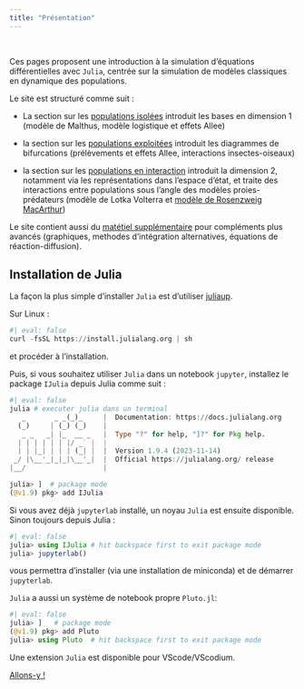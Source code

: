 ```yaml
---
title: "Présentation"
---
```

\

Ces pages proposent une introduction à la simulation d'équations différentielles avec `Julia`, centrée sur la simulation de modèles classiques en dynamique des populations.

Le site est structuré comme suit :

- La section sur les [populations isolées](pop_isolees.qmd) introduit les bases en dimension 1 (modèle de Malthus, modèle logistique et effets Allee)

- la section sur les [populations exploitées](pop_exploitees.qmd) introduit les diagrammes de bifurcations (prélèvements et effets Allee, interactions insectes-oiseaux)

- la section sur les [populations en interaction](pop_interactions.qmd) introduit la dimension 2, notamment via les représentations dans l'espace d'état, et traite des interactions entre populations sous l'angle des modèles proies-prédateurs (modèle de Lotka Volterra et [modèle de Rosenzweig MacArthur](pop_interactions2.qmd))

Le site contient aussi du [matétiel supplémentaire](annexes.qmd) pour compléments plus avancés (graphiques, methodes d'intégration alternatives, équations de réaction-diffusion).

## Installation de Julia

La façon la plus simple d'installer `Julia` est d'utiliser [juliaup](https://github.com/JuliaLang/juliaup).

Sur Linux :
```julia
#| eval: false
curl -fsSL https://install.julialang.org | sh
```
et procéder à l'installation.

Puis, si vous souhaitez utiliser `Julia` dans un notebook `jupyter`, installez le package `IJulia` depuis Julia comme suit :
```julia
#| eval: false
julia # executer julia dans un terminal
   _       _ _(_)_     |  Documentation: https://docs.julialang.org
  (_)     | (_) (_)    |
   _ _   _| |_  __ _   |  Type "?" for help, "]?" for Pkg help.
  | | | | | | |/ _` |  |
  | | |_| | | | (_| |  |  Version 1.9.4 (2023-11-14)
 _/ |\__'_|_|_|\__'_|  |  Official https://julialang.org/ release
|__/                   |

julia> ]  # package mode
(@v1.9) pkg> add IJulia 
```



Si vous avez déjà `jupyterlab` installé, un noyau `Julia` est ensuite disponible. Sinon toujours depuis Julia :
```julia
#| eval: false
julia> using IJulia # hit backspace first to exit package mode
julia> jupyterlab()
```
vous permettra d'installer (via une installation de miniconda) et de démarrer `jupyterlab`. 

`Julia` a aussi un système de notebook propre `Pluto.jl`:
```julia
#| eval: false
julia> ]   # package mode
(@v1.9) pkg> add Pluto
julia> using Pluto  # hit backspace first to exit package mode
```

Une extension `Julia` est disponible pour VScode/VScodium.

[Allons-y !](pop_isolees.qmd)